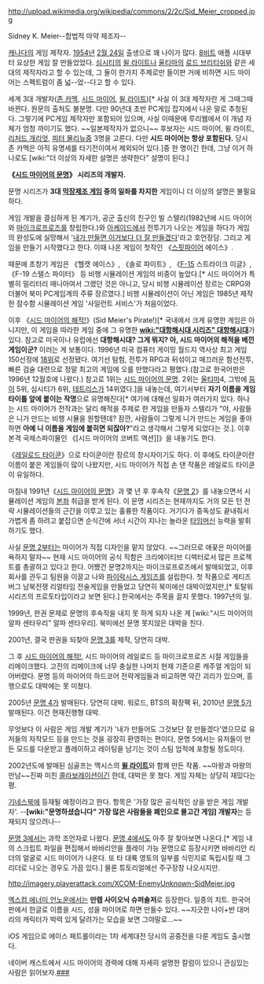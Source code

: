 http://upload.wikimedia.org/wikipedia/commons/2/2c/Sid_Meier_cropped.jpg

Sidney K. Meier--합법적 마약 제조자--

[[캐나다]]의 게임 제작자. [[1954년]] [[2월 24일]] 출생으로 꽤 나이가 많다. [[8비트]] 애플 시대부터 요상한 게임 잘 만들었었다. [[심시티]]의 [[윌 라이트]]나 [[울티마]]의 [[로드 브리티쉬]]와 같은 세대의 제작자라고 할 수 있는데, 그 둘이 한가지 주제로만 들이판 거에 비하면 시드 마이어는 스펙트럼이 좀 넓--었--다고 할 수 있다.

세계 3대 개발자([[존 카멕]], [[시드 마이어]], [[윌 라이트]])[* 사실 이 3대 제작자란 게 그때그때 바뀐다. 원문의 출처도 불분명. 다만 90년대 초반 PC게임 잡지에서 나온 말로 추청된다. 그렇기에 PC게임 제작자만 포함되어 있으며, 사실 이때문에 루리웹에서 이 개념 자체가 엄청 까이기도 했다. ~~일본제작자가 없으니~~ 후보자는 시드 마이어, 윌 라이트, [[리처드 개리엇]], [[피터 몰리뉴]]중 3명을 고른다. 다만 '''시드 마이어는 항상 포함된다.''' 당시 존 카멕은 아직 유명세를 타기전이여서 제외되어 있다.]중 한 명이긴 한데, 그냥 이거 하나로도 [wiki:"더 이상의 자세한 설명은 생략한다" 설명이 된다.]

'''《[[시드 마이어의 문명]]》 시리즈의 개발자.''' 

문명 시리즈가 '''3대 [[막장제조 게임]] 중의 일좌를 차지한''' 게임이니 더 이상의 설명은 불필요하다.

게임 개발을 결심하게 된 계기가, 공군 출신의 친구인 빌 스텔리(1982년에 시드 마이어와 [[마이크로프로즈]]를 창립한다.)와 [[아케이드]]에서 전투기가 나오는 게임을 하다가 게임의 완성도에 실망해서 '[[내가 해도 이것보단 잘 하겠다|내가 만들면 이거보다 더 잘 만들겠다]]'라고 호언장담. 그리고 게임을 만들기 시작했다고 한다. 이때 나온 게임이 첫작인 《[[스핏파이어]] 에이스》.
 
때문에 초창기 게임은 《헬캣 에이스》, 《솔로 파이트》, 《[[F-15]] 스트라이크 이글》, 《F-19 스텔스 파이터》 등 비행 시뮬레이션 게임의 비중이 높았다.[* 시드 마이어가 특별히 밀리터리 매니아여서 그랬던 것은 아니고, 당시 비행 시뮬레이션 장르는 CRPG와 더불어 북미 PC게임계의 주류 장르였다.] 비행 시뮬레이션이 아닌 게임은 1985년 제작한 잠수함 시뮬레이션 게임 '사일런트 서비스'가 처음이었다.

이후 《[[시드 마이어의 해적!]]》(Sid Meier's Pirate!)[* 국내에서 크게 유명한 게임은 아니지만, 이 게임을 따라한 게임 중에 그 유명한 '''[[wiki:"대항해시대 시리즈" 대항해시대]]'''가 있다. 참고로 미국이나 유럽에선 '''대항해시대? 그게 뭐지? 아, 시드 마이어의 해적을 베낀 게임이군?''' 이러는 게 보통이다. 1996년 미국 컴퓨터 게이밍 월드지 역사상 최고 게임 150선정에 [http://www.cdaccess.com/html/pc/150best.htm 18위]로 선정됐다. 여기선 탐험, 전투가 RPG과 뒤섞이고 매끄러운 함선전투, 빠른 검술 대련으로 정말 최고의 게임에 오를 만했다라고 평했다.(참고로 한국어판은 1996년 12월호에 나왔다.) 참고로 1위는 [[시드 마이어의 문명]]. 2위는 [[울티마]]4, 그밖에 [[둠]]이 5위, 심시티가 6위, [[테트리스]]가 14위였다.]을 내놓는데, 여기서부터 '''자기 이름을 게임 타이틀 앞에 붙이는 작명'''으로 유명해진다[* 여기에 대해선 일화가 여러가지 있다. 하나는 시드 마이어가 전작과는 달리 해적을 주제로 한 게임을 만들자 스텔리가 "야, 사람들은 니가 만드는 비행 시뮬을 원할텐데? 잠깐, 사람들이 그렇게 니가 만드는 게임을 좋아하면 '''아예 니 이름을 게임에 붙히면 되잖아?'''"라고 생각해서 그렇게 되었다는 것.]. 이후 본격 국제스파이물인 《[시드 마이어의 코버트 액션]]》을 내놓기도 한다.

《[[레일로드 타이쿤]]》으로 타이쿤이란 장르의 창시자이기도 하다. 이 후에도 타이쿤이란 이름이 붙은 게임들이 많이 나왔지만, 시드 마이어가 직접 손 댄 작품은 레일로드 타이쿤이 유일하다.

마침내 1991년《[[시드 마이어의 문명]]》과 몇 년 후 후속작《[[문명 2]]》를 내놓으면서 시뮬레이션 게임의 [[본좌]] 취급을 받게 된다. 이 문명 시리즈는 현재까지도 거의 모든 턴 전략 시뮬레이션들의 근간을 이루고 있는 훌륭한 작품이다. 거기다가 중독성도 끝내줘서 가볍게 좀 하려고 붙잡으면 순식간에 서너 시간이 지나는 놀라운 [[타임머신]] 능력을 발휘하기도 했다.

사실 [[문명 2]]부터는 마이어가 직접 디자인을 맡지 않았다. ~~그러므로 애꿎은 마이어를 욕하지 말자~~ 현재 시드 마이어의 공식 직함은 크리에이티브 디렉터로서 많은 프로젝트를 총괄하고 있다고 한다. 어쨌건 문명2까지는 마이크로프로즈에서 발매되었고, 이후 회사를 관두고 팀원을 이끌고 나와 [[파이락시스 게임즈]]를 설립한다. 첫 작품으로 게티즈버그 남북전쟁 리얼타임 전술게임을 만들었고 당연히 북미에선 대박이었지만,[* 토탈워 시리즈의 프로토타입이라고 보면 된다.] 한국에서는 주목을 끌지 못했다. 1997년의 일.

1999년, 판권 문제로 문명의 후속작을 내지 못 하게 되자 나온 게 [wiki:"시드 마이어의 알파 센타우리" 알파 센타우리]. 북미에선 문명 못지않은 대박을 친다.

2001년, 결국 판권을 되찾아 [[문명 3]]를 제작, 당연히 대박.

그 후 [[시드 마이어의 해적!]], 시드 마이어의 레일로드 등 마이크로프로즈 시절 게임들을 리메이크했다. 고전의 리메이크에 너무 충실한 나머지 현재 기준으론 캐주얼 게임이 되어버렸다. 문명 등의 마이어의 하드코어 전략게임들과 비교하면 약간 괴리가 있으며, 흥행으로도 대박에는 못 미쳤다.

2005년 [[문명 4]]가 발매된다. 당연히 대박. 워로드, BTS의 확장팩 뒤, 2010년 [[문명 5]]가 발매된다. 이건 현재진행형 대박.

무엇보다 이 사람은 게임 개발 계기가 '내가 만들어도 그것보단 잘 만들겠다'였으므로 유저들의 자작모드 등을 만드는 것을 굉장히 환영하는 편이다, 문명 5에서는 유저들이 만든 모드를 다운받고 플레이하고 레이팅을 남기는 것이 스팀 업적에 포함될 정도이다.

2002년도에 발매된 심골프는 맥시스의 '''[[윌 라이트]]'''와 함께 만든 작품. ~~마왕과 마왕의 만남~~진짜 미친 [[콜라보레이션]]이긴 한데, 대박은 못 쳤다. 게임 자체는 상당히 재밌다는 평.

[[기네스북]]에 등재될 예정이라고 한다. 항목은 '가장 많은 공식적인 상을 받은 게임 개발자'. --'''[wiki:"문명하셨습니다" 가장 많은 사람들을 폐인으로 몰고간 게임] 개발자'''는 등재되지 않으려나--

[[문명 3]]에서는 과학 조언자로 나왔다. [[문명 4]]에서도 아주 잘 찾아보면 나온다.[* 게임 내의 스크립트 파일을 편집해서 바바리안을 플레이 가능 문명으로 등장시키면 바바리안 리더의 얼굴로 시드 마이어가 나온다. 또 타 대륙 영토의 일부를 식민지로 독립시킬 때 그 리더로 나오는 경우도 가끔 있다.] 물론 튜토리얼에선 주구장창 나오시지만.

http://imagery.playerattack.com/XCOM-EnemyUnknown-SidMeier.jpg

[[엑스컴 에너미 언노운]]에서는 '''만렙 사이오닉 슈퍼솔저'''로 등장한다. 일종의 치트. 한국어판에서 한글로 이름을 시드, 성을 마이어로 하면 만들수 있다. ~~지긋한 나이+반 대머리의 캐릭터가 박력 있게 달려가는 모습을 보면 그야말로...~~

iOS 게임으로 에이스 패트롤이라는 1차 세계대전 당시의 공중전을 다룬 게임도 출시했다.  

네이버 캐스트에서 시드 마이어의 경력에 대해 자세히 설명한 칼럼이 있으니 관심있는 사람은 읽어보자.[http://navercast.naver.com/contents.nhn?rid=195&contents_id=48111 ###]
